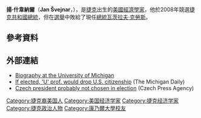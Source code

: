 {{Infobox_Scientist
| name            = 揚·什韋納爾<br />Jan Švejnar
| image           = Jan Švejnar (2018).jpg
| birth_date      = {{Birth date and age|1952|10|2}}
| birth_place     = {{flagicon|Czechoslovakia}} [[捷克斯洛伐克|捷克斯洛伐克]][[布拉格|布拉格]]
| field           = [[經濟學|經濟學]]
| citizenship     = {{USA}} <br> {{CZE}}
}}
'''揚·什韋納爾'''（'''Jan Švejnar'''，{{bd|1952年|10月2日|catIdx=Svejnar, Jan}}），是[[捷克|捷克]]出生的[[美國|美國]][[經濟學家|經濟學家]]，他於2008年競選[[捷克共和國總統|捷克共和國總統]]，但在[[2008年捷克共和國總統選舉|選舉]]中敗給了現任[[捷克共和國總統|總統]][[瓦茨拉夫·克勞斯|瓦茨拉夫·克勞斯]]。

==參考資料==
{{reflist}}

==外部連結==
{{commonscat|Jan Švejnar}}
* [http://sitemaker.umich.edu/svejnar/ Biography at the University of Michigan]{{Dead link|date=2019年6月 |bot=InternetArchiveBot |fix-attempted=yes }}
* [https://web.archive.org/web/20080207085358/http://media.www.michigandaily.com/media/storage/paper851/news/2008/01/29/UAdministration/If.Elected.u.Prof.Would.Drop.U.s.Citizenship-3173730.shtml If elected, 'U' prof. would drop U.S. citizenship] (The Michigan Daily)
* [http://www.ceskenoviny.cz/news/index_view.php?id=295887 Czech president probably not chosen in election] {{Wayback|url=http://www.ceskenoviny.cz/news/index_view.php?id=295887 |date=20191207090347 }} (Czech Press Agency)

{{Authority control}}
{{經濟學家小作品}}
{{DEFAULTSORT:Svejnar, Jan}}
[[Category:捷克裔美国人|Category:捷克裔美国人]]
[[Category:美国经济学家|Category:美国经济学家]]
[[Category:捷克经济学家|Category:捷克经济学家]]
[[Category:捷克政治人物|Category:捷克政治人物]]
[[Category:康乃爾大學校友|Category:康乃爾大學校友]]